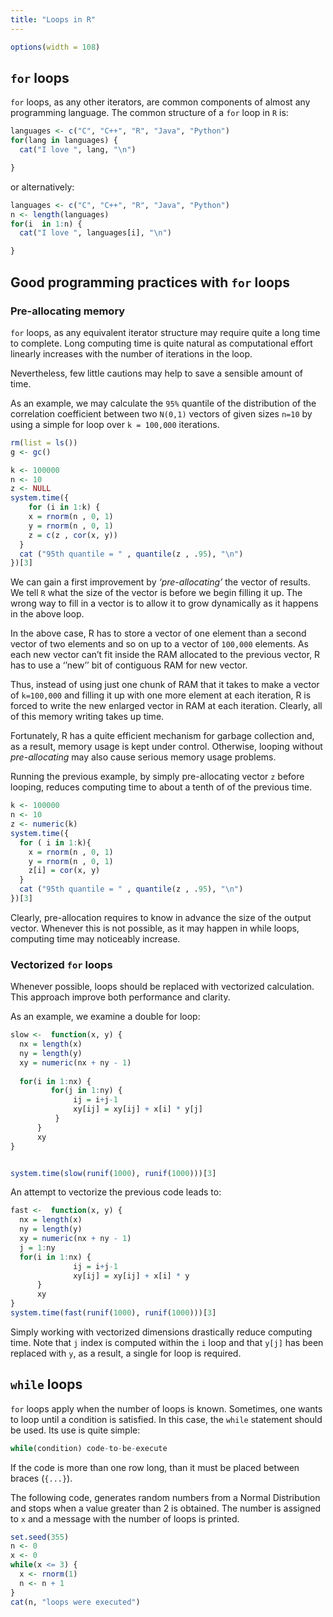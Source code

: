 ```yaml
---
title: "Loops in R"
---
```


```r
options(width = 108)
```

## `for` loops

`for` loops, as any other iterators, are common components of almost any programming language. The common structure of a `for` loop in `R` is:

```r
languages <- c("C", "C++", "R", "Java", "Python")
for(lang in languages) {
  cat("I love ", lang, "\n")

}
```

or alternatively:
```r
languages <- c("C", "C++", "R", "Java", "Python")
n <- length(languages)
for(i  in 1:n) {
  cat("I love ", languages[i], "\n")

}
```


## Good programming practices with `for` loops

### Pre-allocating memory

`for` loops, as any equivalent iterator structure may require quite a long time to complete. Long computing time is quite natural as computational effort linearly increases with the number of iterations in the loop. 

Nevertheless, few little cautions may help to save a sensible amount of time.

As an example, we may calculate the `95%` quantile of the distribution of the correlation coefficient between two `N(0,1)` vectors of given sizes `n=10` by using a simple for loop over `k = 100,000` iterations.

```r
rm(list = ls())
g <- gc()
```

```r
k <- 100000
n <- 10
z <- NULL 
system.time({
    for (i in 1:k) {
    x = rnorm(n , 0, 1)
    y = rnorm(n , 0, 1)
    z = c(z , cor(x, y))
  }
  cat ("95th quantile = " , quantile(z , .95), "\n")
})[3]
```

We can gain a first improvement by _'pre-allocating'_ the vector of results. We tell `R` what the size of the vector is before we begin filling it up. The wrong way to fill in a vector is to allow it to grow dynamically as it happens in the above loop. 

In the above case, R has to store a vector of one element than a second vector of two elements and so on up to a vector of `100,000` elements. As each new vector can't fit inside the RAM allocated to the previous vector, R has to use a  ''new'' bit of contiguous RAM for new vector. 

Thus, instead of using just one chunk of RAM that it takes to make a vector of `k=100,000` and filling it up with one more element at each iteration, R is forced to write the new enlarged vector in RAM at each iteration. Clearly, all of this memory writing takes up time.

Fortunately, R has a quite efficient mechanism for garbage collection and, as a result, memory usage is kept under control. Otherwise, looping without _pre-allocating_ may also cause serious memory usage problems.

Running the previous example, by simply pre-allocating vector `z` before looping, reduces computing time to about a tenth of of the previous time. 

```r
k <- 100000
n <- 10
z <- numeric(k)
system.time({
  for ( i in 1:k){
    x = rnorm(n , 0, 1)
    y = rnorm(n , 0, 1)
    z[i] = cor(x, y)
  }
  cat ("95th quantile = " , quantile(z , .95), "\n")
})[3]
```

Clearly, pre-allocation requires to know in advance the size of the output vector. Whenever this is not possible, as it may happen in while loops, computing time may noticeably increase.

### Vectorized `for` loops

Whenever possible, loops should be replaced with vectorized calculation. This approach improve both performance and clarity.

As an example, we examine a double for loop:

```r
slow <-  function(x, y) {  
  nx = length(x)
  ny = length(y)  
  xy = numeric(nx + ny - 1)  
  
  for(i in 1:nx) {  
         for(j in 1:ny) {  
              ij = i+j-1  
              xy[ij] = xy[ij] + x[i] * y[j]  
          }  
      }  
      xy  
}  


system.time(slow(runif(1000), runif(1000)))[3]
```

An attempt to vectorize the previous code leads to:

```r
fast <-  function(x, y) {  
  nx = length(x)
  ny = length(y)  
  xy = numeric(nx + ny - 1)  
  j = 1:ny
  for(i in 1:nx) {  
              ij = i+j-1  
              xy[ij] = xy[ij] + x[i] * y  
      }  
      xy  
}
system.time(fast(runif(1000), runif(1000)))[3]
```

Simply working with vectorized dimensions drastically reduce computing time. Note that `j` index is computed within the `i` loop  and that `y[j]` has been replaced with `y`, as a result, a single for loop is required.



## `while` loops

`for` loops apply when the number of loops is known. Sometimes, one wants to loop until a condition is satisfied. In this case, the `while` statement should be used. Its use is quite simple:

```r
while(condition) code-to-be-execute
```

If the code is more than one row long, than it must be placed between braces (`{...}`).

The following code, generates random numbers from a Normal Distribution and stops when a value greater than 2 is obtained. The number is assigned to `x` and a message with the number of loops is printed.

```r
set.seed(355)
n <- 0
x <- 0
while(x <= 3) {
  x <- rnorm(1)
  n <- n + 1
}
cat(n, "loops were executed")
```



